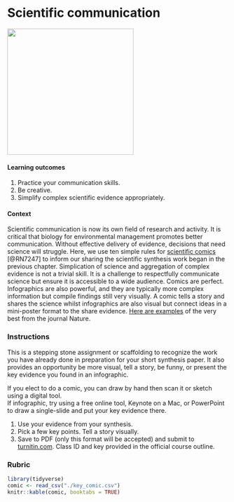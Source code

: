 # Scientific communication {#scicomm}

![](./scicomm.png){width=3in}    

#### Learning outcomes {-}  
1. Practice your communication skills.
2. Be creative.  
3. Simplify complex scientific evidence appropriately.

#### Context {-}  
Scientific communication is now its own field of research and activity. It is critical that biology for environmental management promotes better communication. Without effective delivery of evidence, decisions that need science will struggle. Here, we use ten simple rules for [scientific comics](https://journals.plos.org/ploscompbiol/article?id=10.1371/journal.pcbi.1005845) [@RN7247] to inform our sharing the scientific synthesis work began in the previous chapter. Simplication of science and aggregation of complex evidence is not a trivial skill. It is a challenge to respectfully communicate science but ensure it is accessible to a wide audience. Comics are perfect. Infographics are also powerful, and they are typically more complex information but compile findings still very visually. A comic tells a story and shares the science whilst infographics are also visual but connect ideas in a mini-poster format to the share evidence. [Here are examples](https://www.nature.com/articles/d41586-017-08542-5) of the very best from the journal Nature. 

### Instructions {-}  
This is a stepping stone assignment or scaffolding to recognize the work you have already done in preparation for your short synthesis paper. It also provides an opportunity be more visual, tell a story, be funny, or present the key evidence you found in an infographic.

If you elect to do a comic, you can draw by hand then scan it or sketch using a digital tool.   
If infographic, try using a free online tool, Keynote on a Mac, or PowerPoint to draw a single-slide and put your key evidence there.  


1. Use your evidence from your synthesis.  
2. Pick a few key points. Tell a story visually. 
3. Save to PDF (only this format will be accepted) and submit to [turnitin.com](https://www.turnitin.com). Class ID and key provided in the official course outline. 

### Rubric {-}  

```r
library(tidyverse)
comic <- read_csv("./key_comic.csv")
knitr::kable(comic, booktabs = TRUE)

```
